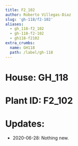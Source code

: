 ```yaml
---
title: F2_102
author: Roberto Villegas-Diaz
slug: 'gh-118/f2-102'
aliases:
  - gh_118-f2_102
  - gh-118-f2-102
  - gh118-f2102
extra_crumbs:
  name: GH118
  path: /label/gh-118
---
```


# **House**: GH_118
# **Plant ID**: F2_102
# **Updates**: 
 - 2020-06-28: Nothing new.
